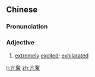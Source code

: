 {{also|亢奋}}
==Chinese==
{{zh-forms|s=亢奋}}

===Pronunciation===
{{zh-pron
|m=kàngfèn
|c=kong3 fan5
|cat=a
}}

===Adjective===
{{zh-adj}}

# [[extremely]] [[excited]]; [[exhilarated]]

[[li:亢奮]]
[[zh:亢奮]]